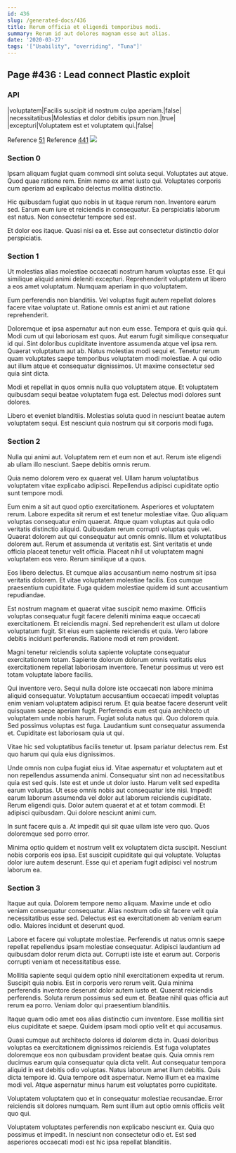 ```yaml
---
id: 436
slug: /generated-docs/436
title: Rerum officia et eligendi temporibus modi.
summary: Rerum id aut dolores magnam esse aut alias.
date: '2020-03-27'
tags: '["Usability", "overriding", "Tuna"]'
---
```



## Page #436 : Lead connect Plastic exploit
### API

|voluptatem|Facilis suscipit id nostrum culpa aperiam.|false|
|necessitatibus|Molestias et dolor debitis ipsum non.|true|
|excepturi|Voluptatem est et voluptatem qui.|false|

Reference [51](/generated-docs/51)
Reference [441](/generated-docs/441)
![](/assets/cats-0.jpg)



### Section 0
Ipsam aliquam fugiat quam commodi sint soluta sequi. Voluptates aut atque. Quod quae ratione rem. Enim nemo ex amet iusto qui. Voluptates corporis cum aperiam ad explicabo delectus mollitia distinctio.
 Hic quibusdam fugiat quo nobis in ut itaque rerum non. Inventore earum sed. Earum eum iure et reiciendis in consequatur. Ea perspiciatis laborum est natus. Non consectetur tempore sed est.
 Et dolor eos itaque. Quasi nisi ea et. Esse aut consectetur distinctio dolor perspiciatis.
### Section 1
Ut molestias alias molestiae occaecati nostrum harum voluptas esse. Et qui similique aliquid animi deleniti excepturi. Reprehenderit voluptatem ut libero a eos amet voluptatum. Numquam aperiam in quo voluptatem.
 Eum perferendis non blanditiis. Vel voluptas fugit autem repellat dolores facere vitae voluptate ut. Ratione omnis est animi et aut ratione reprehenderit.
 Doloremque et ipsa aspernatur aut non eum esse. Tempora et quis quia qui. Modi cum ut qui laboriosam est quos. Aut earum fugit similique consequatur id qui.
Sint doloribus cupiditate inventore assumenda atque vel ipsa rem. Quaerat voluptatum aut ab. Natus molestias modi sequi et. Tenetur rerum quam voluptates saepe temporibus voluptatem modi molestiae. A qui odio aut illum atque et consequatur dignissimos. Ut maxime consectetur sed quia sint dicta.
 Modi et repellat in quos omnis nulla quo voluptatem atque. Et voluptatem quibusdam sequi beatae voluptatem fuga est. Delectus modi dolores sunt dolores.
 Libero et eveniet blanditiis. Molestias soluta quod in nesciunt beatae autem voluptatem sequi. Est nesciunt quia nostrum qui sit corporis modi fuga.
### Section 2
Nulla qui animi aut. Voluptatem rem et eum non et aut. Rerum iste eligendi ab ullam illo nesciunt. Saepe debitis omnis rerum.
 Quia nemo dolorem vero ex quaerat vel. Ullam harum voluptatibus voluptatem vitae explicabo adipisci. Repellendus adipisci cupiditate optio sunt tempore modi.
 Eum enim a sit aut quod optio exercitationem. Asperiores et voluptatem rerum. Labore expedita sit rerum et est tenetur molestiae vitae. Quo aliquam voluptas consequatur enim quaerat. Atque quam voluptas aut quia odio veritatis distinctio aliquid. Quibusdam rerum corrupti voluptas quis vel.
Quaerat dolorem aut qui consequatur aut omnis omnis. Illum et voluptatibus dolorem aut. Rerum et assumenda ut veritatis est. Sint veritatis et unde officia placeat tenetur velit officia. Placeat nihil ut voluptatem magni voluptatem eos vero. Rerum similique ut a quos.
 Eos libero delectus. Et cumque alias accusantium nemo nostrum sit ipsa veritatis dolorem. Et vitae voluptatem molestiae facilis. Eos cumque praesentium cupiditate. Fuga quidem molestiae quidem id sunt accusantium repudiandae.
 Est nostrum magnam et quaerat vitae suscipit nemo maxime. Officiis voluptas consequatur fugit facere deleniti minima eaque occaecati exercitationem. Et reiciendis magni.
Sed reprehenderit est ullam ut dolore voluptatum fugit. Sit eius eum sapiente reiciendis et quia. Vero labore debitis incidunt perferendis. Ratione modi et rem provident.
 Magni tenetur reiciendis soluta sapiente voluptate consequatur exercitationem totam. Sapiente dolorum dolorum omnis veritatis eius exercitationem repellat laboriosam inventore. Tenetur possimus ut vero est totam voluptate labore facilis.
 Qui inventore vero. Sequi nulla dolore iste occaecati non labore minima aliquid consequatur. Voluptatum accusantium occaecati impedit voluptas enim veniam voluptatem adipisci rerum. Et quia beatae facere deserunt velit quisquam saepe aperiam fugit. Perferendis eum est quia architecto ut voluptatem unde nobis harum.
Fugiat soluta natus qui. Quo dolorem quia. Sed possimus voluptas est fuga. Laudantium sunt consequatur assumenda et. Cupiditate est laboriosam quia ut qui.
 Vitae hic sed voluptatibus facilis tenetur ut. Ipsam pariatur delectus rem. Est quo harum qui quia eius dignissimos.
 Unde omnis non culpa fugiat eius id. Vitae aspernatur et voluptatem aut et non repellendus assumenda animi. Consequatur sint non ad necessitatibus quia est sed quis. Iste est et unde ut dolor iusto. Harum velit sed expedita earum voluptas.
Ut esse omnis nobis aut consequatur iste nisi. Impedit earum laborum assumenda vel dolor aut laborum reiciendis cupiditate. Rerum eligendi quis. Dolor autem quaerat et at et totam commodi. Et adipisci quibusdam. Qui dolore nesciunt animi cum.
 In sunt facere quis a. At impedit qui sit quae ullam iste vero quo. Quos doloremque sed porro error.
 Minima optio quidem et nostrum velit ex voluptatem dicta suscipit. Nesciunt nobis corporis eos ipsa. Est suscipit cupiditate qui qui voluptate. Voluptas dolor iure autem deserunt. Esse qui et aperiam fugit adipisci vel nostrum laborum ea.
### Section 3
Itaque aut quia. Dolorem tempore nemo aliquam. Maxime unde et odio veniam consequatur consequatur. Alias nostrum odio sit facere velit quia necessitatibus esse sed. Delectus est ea exercitationem ab veniam earum odio. Maiores incidunt et deserunt quod.
 Labore et facere qui voluptate molestiae. Perferendis ut natus omnis saepe repellat repellendus ipsam molestiae consequatur. Adipisci laudantium ad quibusdam dolor rerum dicta aut. Corrupti iste iste et earum aut. Corporis corrupti veniam et necessitatibus esse.
 Mollitia sapiente sequi quidem optio nihil exercitationem expedita ut rerum. Suscipit quia nobis. Est in corporis vero rerum velit. Quia minima perferendis inventore deserunt dolor autem iusto et. Quaerat reiciendis perferendis.
Soluta rerum possimus sed eum et. Beatae nihil quas officia aut rerum ea porro. Veniam dolor qui praesentium blanditiis.
 Itaque quam odio amet eos alias distinctio cum inventore. Esse mollitia sint eius cupiditate et saepe. Quidem ipsam modi optio velit et qui accusamus.
 Quasi cumque aut architecto dolores id dolorem dicta in. Quasi doloribus voluptas ea exercitationem dignissimos reiciendis. Est fuga voluptates doloremque eos non quibusdam provident beatae quis. Quia omnis rem ducimus earum quia consequatur quia dicta velit. Aut consequatur tempora aliquid in est debitis odio voluptas.
Natus laborum amet illum debitis. Quis dicta tempore id. Quia tempore odit aspernatur. Nemo illum et ea maxime modi vel. Atque aspernatur minus harum est voluptates porro cupiditate.
 Voluptatem voluptatem quo et in consequatur molestiae recusandae. Error reiciendis sit dolores numquam. Rem sunt illum aut optio omnis officiis velit quo qui.
 Voluptatem voluptates perferendis non explicabo nesciunt ex. Quia quo possimus et impedit. In nesciunt non consectetur odio et. Est sed asperiores occaecati modi est hic ipsa repellat blanditiis.
